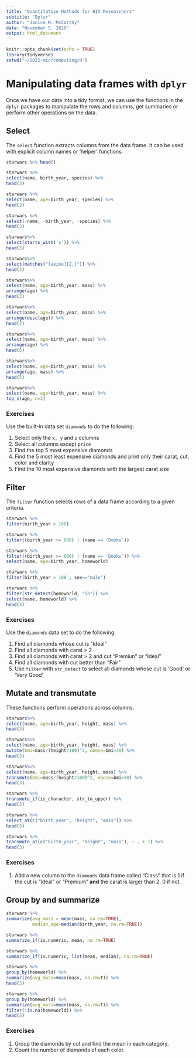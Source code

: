 ```yaml
---
title: "Quantitative Methods for HIV Researchers"
subtitle: "Dplyr"
author: "Janice M. McCarthy"
date: "November 5, 2020"
output: html_document
---
```


```r
knitr::opts_chunk$set(echo = TRUE)
library(tidyverse)
setwd("~/2022-mic/computing/R")
```
# Manipulating data frames with `dplyr`

Once we have our data into a tidy format, we can use the functions in the `dplyr` packages to manipulate the rows and columns, get summaries or perform other operations on the data.

## Select

The `select` function extracts columns from the data frame. It can be used with explicit column names or 'helper' functions.

```r
starwars %>% head()

starwars %>%
select(name, birth_year, species) %>%
head(3)

starwars %>%
select(name, age=birth_year, species) %>%
head(3)

starwars %>% 
select(-name, -birth_year, -species) %>% 
head(3)

starwars%>% 
select(starts_with('s')) %>%
head(3)

starwars%>% 
select(matches("[aeiou]{2,}")) %>%
head(3)

starwars%>% 
select(name, age=birth_year, mass) %>%
arrange(age) %>%
head(3)

starwars%>% 
select(name, age=birth_year, mass) %>%
arrange(desc(age)) %>%
head(3)

starwars%>% 
select(name, age=birth_year, mass) %>%
arrange(age) %>%
head(5)

starwars%>% 
select(name, age=birth_year, mass) %>%
arrange(age, mass) %>%
head(5)

starwars%>% 
select(name, age=birth_year, mass) %>%
top_n(age, n=3)
```
### Exercises

Use the built-in data set `diamonds` to do the following:

1. Select only the `x, y` and `z` columns
2. Select all columns except `price`
3. Find the top 5 most expensive diamonds
4. Find the 5 most least expensive diamonds and print only their carat, cut, color and clarity
5. Find the 10 most expensive diamonds with the largest carat size

## Filter 

The `filter` function selects rows of a data frame according to a given criteria.

```r
starwars %>%
filter(birth_year > 100)

starwars %>%
filter((birth_year >= 600) | (name == 'Dooku'))

starwars %>%
filter((birth_year >= 600) | (name == 'Dooku')) %>%
select(name, age=birth_year, homeworld)

starwars %>%
filter(birth_year > 100 , sex=='male')

starwars %>%
filter(str_detect(homeworld, "in")) %>%
select(name, homeworld) %>%
head(3)
```
### Exercises
Use the `diamonds` data set to do the following:

1. Find all diamonds whose cut is "Ideal"
2. Find all diamonds with carat > 2
3. Find all diamonds with carat > 2 and cut "Premiun" or "Ideal"
4. Find all diamonds with cut better than "Fair"
5. Use `filter` with `str_detect` to select all diamonds whose cut is 'Good' or 'Very Good'

## Mutate and transmutate

These functions perform operations across columns.

```r
starwars%>% 
select(name, age=birth_year, height, mass) %>%
head(3)

starwars%>% 
select(name, age=birth_year, height, mass) %>%
mutate(bmi=mass/(height/100)^2, obese=bmi>30) %>%
head(3)

starwars%>% 
select(name, age=birth_year, height, mass) %>%
transmute(bmi=mass/(height/100)^2, obese=bmi>30) %>%
head(3)

starwars %>%
transmute_if(is_character, str_to_upper) %>%
head(3)

starwars %>%
select_at(c("birth_year", "height", "mass")) %>%
head(3)

starwars %>%
transmute_at(c("birth_year", "height", "mass"), ~ . + 1) %>%
head(3)
```
### Exercises

1. Add a new column to the `diamonds` data frame called "Class" that is 1 if the cut is "Ideal" or "Premium" **and** the carat is larger than 2, 0 if not.

## Group by and summarize

```r
starwars %>%
summarize(avg_mass = mean(mass, na.rm=TRUE),
          median_age=median(birth_year, na.rm=TRUE))

starwars %>%
summarize_if(is.numeric, mean, na.rm=TRUE)

starwars %>%
summarize_if(is.numeric, list(mean, median), na.rm=TRUE)

starwars %>%
group_by(homeworld) %>%
summarize(avg_mass=mean(mass, na.rm=T)) %>%
head(3)

starwars %>%
group_by(homeworld) %>%
summarize(avg_mass=mean(mass, na.rm=T)) %>%
filter(!is.na(homeworld)) %>%
head(3)

```

### Exercises

1. Group the diamonds by cut and find the mean in each category.
2. Count the number of diamonds of each color.